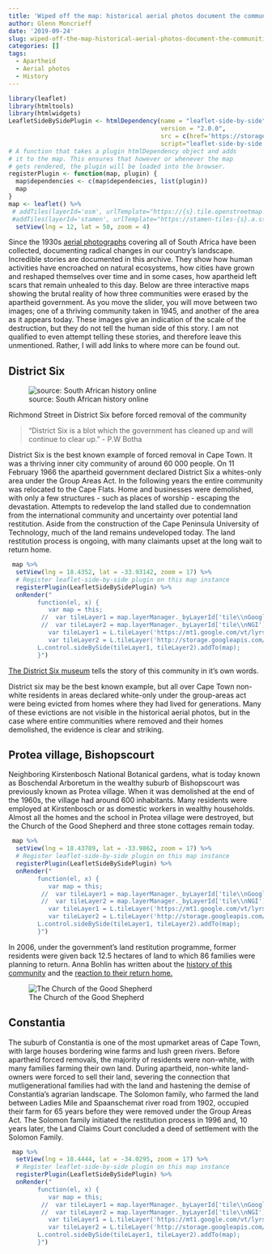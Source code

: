```yaml
---
title: 'Wiped off the map: historical aerial photos document the communities Apartheid tried to erase'
author: Glenn Moncrieff
date: '2019-09-24'
slug: wiped-off-the-map-historical-aerial-photos-document-the-communities-erased-by-apartheid
categories: []
tags:
  - Apartheid
  - Aerial photos
  - History
---
```

```r
library(leaflet)
library(htmltools)
library(htmlwidgets)
LeafletSideBySidePlugin <- htmlDependency(name = "leaflet-side-by-side",
                                          version = "2.0.0",
                                          src = c(href='https://storage.googleapis.com/tileserver-rsa',file = normalizePath('/Users/glenn/Documents/websites/lentilcurtain/content/posts/Js')),
                                          script="leaflet-side-by-side.js")
# A function that takes a plugin htmlDependency object and adds
# it to the map. This ensures that however or whenever the map
# gets rendered, the plugin will be loaded into the browser.
registerPlugin <- function(map, plugin) {
  map$dependencies <- c(map$dependencies, list(plugin))
  map
}
map <- leaflet() %>% 
 # addTiles(layerId='osm', urlTemplate="https://{s}.tile.openstreetmap.org/{z}/{x}/{y}.png") %>%
 #addTiles(layerId='stamen', urlTemplate="https://stamen-tiles-{s}.a.ssl.fastly.net/watercolor/{z}/{x}/{y}.png") %>%
  setView(lng = 12, lat = 50, zoom = 4)
```
Since the 1930s [aerial photographs](http://www.ngi.gov.za/) covering all of South Africa have been collected, documenting radical changes in our country's landscape. Incredible stories are documented in this archive. They show how human activities have encroached on natural ecosystems, how cities have grown and reshaped themselves over time and in some cases, how apartheid left scars that remain unhealed to this day. Below are three interactive maps showing the brutal reality of how three communities were erased by the apartheid government. As you move the slider, you will move between two images; one of a thriving community taken in 1945, and another of the area as it appears today. These images give an indication of the scale of the destruction, but they do not tell the human side of this story. I am not qualified to even attempt telling these stories, and therefore leave this unmentioned. Rather, I will add links to where more can be found out. 

## District Six
![source: South African history online](https://www.sahistory.org.za/sites/default/files/images_new/Richmond%20Street%20District%20Six.jpg "Richmond Street in District Six before forced removal of the community")  

Richmond Street in District Six before forced removal of the community

> “District Six is a blot which the government has cleaned up and will continue to clear up.” - P.W Botha

District Six is the best known example of forced removal in Cape Town. It was a thriving inner city community of around 60 000 people. On 11 February 1966 the apartheid government declared District Six a whites-only area under the Group Areas Act. In the following years the entire community was relocated to the Cape Flats. Home and businesses were demolished, with only a few structures - such as places of worship - escaping the devastation. Attempts to redevelop the land stalled due to condemnation from the international community and uncertainty over potential land restitution. Aside from the construction of the Cape Peninsula University of Technology, much of the land remains undeveloped today. The land restitution process is ongoing, with many claimants upset at the long wait to return home.

```r
 map %>%
  setView(lng = 18.4352, lat = -33.93142, zoom = 17) %>%
  # Register leaflet-side-by-side plugin on this map instance
  registerPlugin(LeafletSideBySidePlugin) %>%
  onRender("
        function(el, x) {
           var map = this;
         //  var tileLayer1 = map.layerManager._byLayerId['tile\\nGoogle'];	
         //  var tileLayer2 = map.layerManager._byLayerId['tile\\nNGI'];
           var tileLayer1 = L.tileLayer('https://mt1.google.com/vt/lyrs=s&x={x}&y={y}&z={z}',{attribution: 'Google Maps'}).addTo(map);
           var tileLayer2 = L.tileLayer('http://storage.googleapis.com/tileserver-rsa/groupareas/d6/{z}/{x}/{y}.png',{attribution: 'CD: NGI'}).addTo(map);
        L.control.sideBySide(tileLayer1, tileLayer2).addTo(map);
        }")
```

[The District Six museum](https://www.districtsix.co.za/) tells the story of this community in it's own words. 

District six may be the best known example, but all over Cape Town non-white residents in areas declared white-only under the group-areas act were being evicted from homes where they had lived for generations. Many of these evictions are not visible in the historical aerial photos, but in the case where entire communities where removed and their homes demolished, the evidence is clear and striking.

## Protea village, Bishopscourt

Neighboring Kirstenbosch National Botanical gardens, what is today known as Boschendal Arboretum in the wealthy suburb of Bishopscourt was previously known as Protea village. When it was demolished at the end of the 1960s, the village had around 600 inhabitants. Many residents were employed at Kirstenbosch or as domestic workers in wealthy households. Almost all the homes and the school in Protea village were destroyed, but the Church of the Good Shepherd and three stone cottages remain today. 


```r
 map %>%
  setView(lng = 18.43789, lat = -33.9862, zoom = 17) %>%
  # Register leaflet-side-by-side plugin on this map instance
  registerPlugin(LeafletSideBySidePlugin) %>%
  onRender("
        function(el, x) {
           var map = this;
         //  var tileLayer1 = map.layerManager._byLayerId['tile\\nGoogle'];	
         //  var tileLayer2 = map.layerManager._byLayerId['tile\\nNGI'];
           var tileLayer1 = L.tileLayer('https://mt1.google.com/vt/lyrs=s&x={x}&y={y}&z={z}',{attribution: 'Google Maps'}).addTo(map);
           var tileLayer2 = L.tileLayer('http://storage.googleapis.com/tileserver-rsa/groupareas/protea/{z}/{x}/{y}.png',{attribution: 'CD: NGI'}).addTo(map);
        L.control.sideBySide(tileLayer1, tileLayer2).addTo(map);
        }")
```

In 2006, under the government’s land restitution programme, former residents were given back 12.5 hectares of land to which 86 families were planning to return. Anna Bohlin has written about the [history of this community](https://www.tandfonline.com/doi/abs/10.1080/00020184.2011.594638) and the [reaction to their return home.](https://link.springer.com/chapter/10.1057/9781137003638_6)

![The Church of the Good  Shepherd](http://bcra.co.za/wp-content/uploads/2012/11/2012-10-19SeptOct-005.jpg "The Church of the Good  Shepherd remains and continues to serve the displaced community of Protea village and their descendants") 


## Constantia

The suburb of Constantia is one of the most upmarket areas of Cape Town, with large houses bordering wine farms and lush green rivers. Before apartheid forced removals, the majority of residents were non-white, with many families farming their own land. During apartheid, non-white land-owners were forced to sell their land, severing the connection that mutligenerational families had with the land and hastening the demise of Constantia's agrarian landscape. The Solomon family, who farmed the land between Ladies Mile and Spaanschemat river road from 1902, occupied their farm for 65 years before they were removed under the Group Areas Act. The Solomon family initiated the restitution process in 1996 and, 10 years later, the Land Claims Court concluded a deed of settlement with the Solomon Family.

```r
 map %>%
  setView(lng = 18.4444, lat = -34.0295, zoom = 17) %>%
  # Register leaflet-side-by-side plugin on this map instance
  registerPlugin(LeafletSideBySidePlugin) %>%
  onRender("
        function(el, x) {
           var map = this;
         //  var tileLayer1 = map.layerManager._byLayerId['tile\\nGoogle'];	
         //  var tileLayer2 = map.layerManager._byLayerId['tile\\nNGI'];
           var tileLayer1 = L.tileLayer('https://mt1.google.com/vt/lyrs=s&x={x}&y={y}&z={z}',{attribution: 'Google Maps'}).addTo(map);
           var tileLayer2 = L.tileLayer('http://storage.googleapis.com/tileserver-rsa/groupareas/const/{z}/{x}/{y}.png',{attribution: 'CD: NGI'}).addTo(map);
        L.control.sideBySide(tileLayer1, tileLayer2).addTo(map);
        }")
```